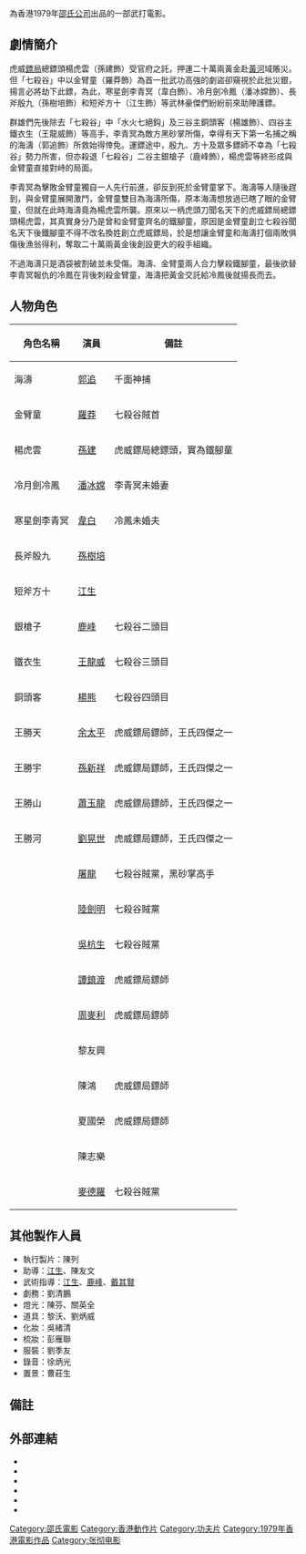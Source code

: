 {{Infobox Film
| name               = 金臂童
| original_name      = ''{{lang|en|The Kid with the Golden Arm}}''
| image              = The Kid with the Golden Arm.jpg
| image_size         = 
| caption            = 
| director           = [[張徹|張徹]]
| producer           = [[邵仁枚|邵仁枚]]
| producer_2         = [[方逸華|方逸華]]
| writer             = [[張徹|張徹]] <br> [[倪匡|倪匡]]
| narrator           = 
| starring           = [[郭追|郭追]] <br> [[羅莽|羅莽]] <br> [[孫建|孫建]] <br> [[潘冰嫦|潘冰嫦]] <br> [[韋白|韋白]]
| music              = [[王居仁|王居仁]]
| cinematography     = [[曹惠琪|曹惠琪]]
| editing            = [[姜興隆|姜興隆]] <br> [[李炎海|李炎海]]
| production_company = [[邵氏公司|邵氏兄弟（香港）有限公司]]
| distributor        = [[邵氏公司|邵氏兄弟（香港）有限公司]]
| released           = {{HKG-1959}}：{{film date|1979|11|2}}<ref name="t001">[http://www.angelfire.com/home/bobic/HK_Movies/HK/hk1979c-b5.htm 香港電影票房 1979 〔華語電影〕]，〈香港電影票房全紀錄〉</ref><br>{{GER}}：{{start date|1981|6|19}}
| runtime            = 86 分鐘
| country            = {{英屬香港電影}}
| language           = 粵語
| budget             = 
| gross              = HK $1,159,574<ref name="t001" />
| preceded_by        = 
| followed_by        = 
| website            = 
| amg_id             = 1:126735
| imdb_id            = tt0079372
}}

{{engname|《金臂童》|''The Kid with the Golden Arm''}}為香港1979年[[邵氏公司|邵氏公司]]出品的一部武打電影。

== 劇情簡介 ==

虎威[[鏢局|鏢局]]總鏢頭楊虎雲（孫建飾）受官府之託，押運二十萬兩黃金赴[[黃河|黃河]]域賬災。但「七殺谷」中以金臂童（羅莽飾）為首一批武功高強的劇盜卻窺視於此批災銀，揚言必將劫下此鏢，為此，寒星劍李青冥（韋白飾）、冷月劍冷鳳（潘冰嫦飾）、長斧殷九（孫樹培飾）和短斧方十（江生飾）等武林豪傑們紛紛前來助陣護鏢。 

群雄們先後除去「七殺谷」中「水火七絕鈎」及三谷主銅頭客（楊雄飾）、四谷主鐵衣生（王龍威飾）等高手，李青冥為敵方黑砂掌所傷，幸得有天下第一名捕之稱的海濤（郭追飾）所救始得倖免。運鏢途中，殷九、方十及眾多鏢師不幸為「七殺谷」勢力所害，但亦殺退「七殺谷」二谷主銀槍子（鹿峰飾），楊虎雲等終形成與金臂童直接對峙的局面。

李青冥為擊敗金臂童獨自一人先行前進，卻反到死於金臂童掌下。海濤等人隨後趕到，與金臂童展開激鬥，金臂童雙目為海濤所傷，原本海濤想放過已瞎了眼的金臂童，但就在此時海濤竟為楊虎雲所襲。原來以一柄虎頭刀聞名天下的虎威鏢局總鏢頭楊虎雲，其真實身分乃是曾和金臂童齊名的鐵腳童，原因是金臂童創立七殺谷聞名天下後鐵腳童不得不改名換姓創立虎威鏢局，於是想讓金臂童和海濤打個兩敗俱傷後漁翁得利，奪取二十萬兩黃金後創設更大的殺手組織。

不過海濤只是酒袋被割破並未受傷。海濤、金臂童兩人合力擊殺鐵腳童，最後欲替李青冥報仇的冷鳳在背後刺殺金臂童，海濤把黃金交託給冷鳳後就揚長而去。

== 人物角色 ==
{| class="wikitable" 
|- 
! 角色名稱 || 演員 || 備註
|- 
| 海濤 || [[郭追|郭追]] || 千面神捕
|- 
| 金臂童 || [[羅莽|羅莽]] || 七殺谷賊首
|- 
| 楊虎雲 || [[孫建|孫建]] || 虎威鏢局總鏢頭，實為鐵腳童
|-
| 冷月劍冷鳳 || [[潘冰嫦|潘冰嫦]] || 李青冥未婚妻
|- 
| 寒星劍李青冥 || [[韋白|韋白]] || 冷鳳未婚夫
|- 
| 長斧殷九 || [[孫樹培|孫樹培]] || 
|- 
| 短斧方十 || [[江生|江生]] || 
|- 
| 銀槍子 || [[鹿峰|鹿峰]] || 七殺谷二頭目
|- 
| 鐵衣生 || [[王龍威|王龍威]] || 七殺谷三頭目
|- 
| 銅頭客 || [[楊雄_(演員)|楊熊]] || 七殺谷四頭目
|- 
| 王勝天 || [[余太平|余太平]] || 虎威鏢局鏢師，王氏四傑之一
|- 
| 王勝宇 || [[孫新祥|孫新祥]] || 虎威鏢局鏢師，王氏四傑之一
|- 
| 王勝山 || [[蕭玉龍|蕭玉龍]] || 虎威鏢局鏢師，王氏四傑之一
|- 
| 王勝河 || [[劉晃世|劉晃世]] || 虎威鏢局鏢師，王氏四傑之一
|- 
|  || [[狄威|屠龍]] || 七殺谷賊黨，黑砂掌高手
|-
|  || [[陸劍明|陸劍明]] || 七殺谷賊黨
|-
|  || [[吳杭生|吳杭生]] || 七殺谷賊黨
|-
|  || [[譚鎮渡|譚鎮渡]] || 虎威鏢局鏢師
|-
|  || [[周麥利|周麥利]] || 虎威鏢局鏢師
|-
|  || 黎友興 ||
|-
|  || 陳鴻 || 虎威鏢局鏢師
|-
|  || 夏國榮 || 虎威鏢局鏢師
|- 
|  || 陳志樂 || 
|-
|  || [[麥德羅|麥德羅]] || 七殺谷賊黨
|}

== 其他製作人員 ==
*執行製片：陳列
*助導：[[江生|江生]]、陳友文
*武術指導：[[江生|江生]]、[[鹿峰|鹿峰]]、[[戴其賢|戴其賢]]
*劇務：劉清鵬
*燈光：陳芬、關英全
*道具：黎沃、劉炳威
*化妝：吳緒清
*梳妝：彭雁聯
*服裝：劉季友
*錄音：徐炳光
*置景：曹莊生

== 備註 ==
<references/>

== 外部連結 ==
*{{hkmdb title|6042}}
*{{douban}}
*{{Mtime|24359}}
*{{Amg movie|126735}}
*{{rotten-tomatoes|kid_with_the_golden_arm}}
*{{imdb title|0079372}}

{{張徹}}

[[Category:邵氏電影|Category:邵氏電影]]
[[Category:香港動作片|Category:香港動作片]]
[[Category:功夫片|Category:功夫片]]
[[Category:1979年香港電影作品|Category:1979年香港電影作品]]
[[Category:张彻电影|Category:张彻电影]]